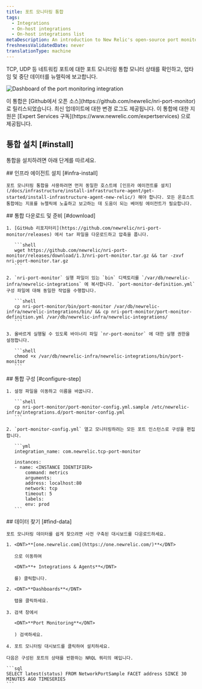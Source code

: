 ```yaml
---
title: 포트 모니터링 통합
tags:
  - Integrations
  - On-host integrations
  - On-host integrations list
metaDescription: An introduction to New Relic's open-source port monitoring integration.
freshnessValidatedDate: never
translationType: machine
---
```



TCP, UDP 등 네트워킹 포트에 대한 포트 모니터링 통합 모니터 상태를 확인하고, 업타임 및 중단 데이터를 뉴렐릭에 보고합니다.

<img
  title="port-dashboard"
  alt="Dashboard of the port monitoring integration"
  src={infrastructurePortMonitoringDashboard}
/>

<Callout variant="tip">
  이 통합은 [Github에서 오픈 소스](https://github.com/newrelic/nri-port-monitor) 로 릴리스되었습니다. 최신 업데이트에 대한 변경 로그도 제공됩니다. 이 통합에 대한 지원은 [Expert Services 구독](https://www.newrelic.com/expertservices) 으로 제공됩니다.
</Callout>

## 통합 설치 [#install]

통합을 설치하려면 아래 단계를 따르세요.

<Steps>
  <Step>
    ## 인프라 에이전트 설치 [#infra-install]

    포트 모니터링 통합을 사용하려면 먼저 동일한 호스트에 [인프라 에이전트를 설치](/docs/infrastructure/install-infrastructure-agent/get-started/install-infrastructure-agent-new-relic/) 해야 합니다. 모든 온호스트 통합에는 지표를 뉴렐릭에 노출하고 보고하는 데 도움이 되는 베어링 에이전트가 필요합니다.
  </Step>

  <Step>
    ## 통합 다운로드 및 준비 [#download]

    1. [GitHub 리포지터리](https://github.com/newrelic/nri-port-monitor/releases) 에서 tar 파일을 다운로드하고 압축을 풉니다.

       ```shell
       wget https://github.com/newrelic/nri-port-monitor/releases/download/1.3/nri-port-monitor.tar.gz && tar -zxvf nri-port-monitor.tar.gz  
       ```

    2. `nri-port-monitor` 실행 파일이 있는 `bin` 디렉토리를 `/var/db/newrelic-infra/newrelic-integrations` 에 복사합니다. `port-monitor-definition.yml` 구성 파일에 대해 동일한 작업을 수행합니다.

       ```shell
       cp nri-port-monitor/bin/port-monitor /var/db/newrelic-infra/newrelic-integrations/bin/ && cp nri-port-monitor/port-monitor-definition.yml /var/db/newrelic-infra/newrelic-integrations/
       ```

    3. 올바르게 실행될 수 있도록 바이너리 파일 `nr-port-monitor` 에 대한 실행 권한을 설정합니다.

       ```shell
       chmod +x /var/db/newrelic-infra/newrelic-integrations/bin/port-monitor
       ```
  </Step>

  <Step>
    ## 통합 구성 [#configure-step]

    1. 설정 파일을 이동하고 이름을 바꿉니다.

       ```shell
       cp nri-port-monitor/port-monitor-config.yml.sample /etc/newrelic-infra/integrations.d/port-monitor-config.yml
       ```

    2. `port-monitor-config.yml` 열고 모니터링하려는 모든 포트 인스턴스로 구성을 편집합니다.

       ```yml
       integration_name: com.newrelic.tcp-port-monitor

       instances:
       - name: <INSTANCE IDENTIFIER>
           command: metrics
           arguments:
           address: localhost:80
           network: tcp
           timeout: 5
           labels:
           env: prod
       ```
  </Step>

  <Step>
    ## 데이터 찾기 [#find-data]

    포트 모니터링 데이터를 쉽게 찾으려면 사전 구축된 대시보드를 다운로드하세요.

    1. <DNT>**[one.newrelic.com](https://one.newrelic.com/)**</DNT>

       으로 이동하여

       <DNT>**+ Integrations & Agents**</DNT>

       를) 클릭합니다.

    2. <DNT>**Dashboards**</DNT>

       탭을 클릭하세요.

    3. 검색 창에서

       <DNT>**Port Monitoring**</DNT>

       ) 검색하세요.

    4. 포트 모니터링 대시보드를 클릭하여 설치하세요.

    다음은 구성된 포트의 상태를 반환하는 NRQL 쿼리의 예입니다.

    ```sql
    SELECT latest(status) FROM NetworkPortSample FACET address SINCE 30 MINUTES AGO TIMESERIES
    ```
  </Step>
</Steps>